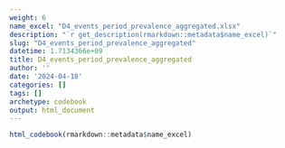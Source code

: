 ```yaml
---
weight: 6
name_excel: "D4_events_period_prevalence_aggregated.xlsx"
description: "`r get_description(rmarkdown::metadata$name_excel)`"
slug: "D4_events_period_prevalence_aggregated"
datetime: 1.7134366e+09
title: D4_events_period_prevalence_aggregated
author: ''
date: '2024-04-18'
categories: []
tags: []
archetype: codebook
output: html_document
---
```


```r
html_codebook(rmarkdown::metadata$name_excel)
```
